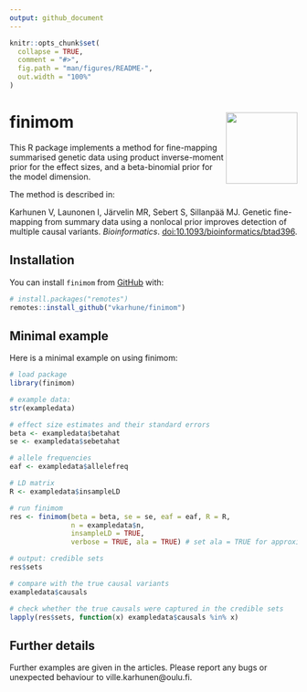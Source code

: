 ```yaml
---
output: github_document
---
```




<!-- README.md is generated from README.Rmd. Please edit that file -->
<!-- remember to knit this separately with devtools::build_readme() -->

```r
knitr::opts_chunk$set(
  collapse = TRUE,
  comment = "#>",
  fig.path = "man/figures/README-",
  out.width = "100%"
)

```

# finimom <img src="man/figures/finimom.png" align="right" width="125"/>

<!-- badges: start -->
<!-- badges: end -->

This R package implements a method for fine-mapping summarised genetic data using product inverse-moment prior for the effect sizes, and a beta-binomial prior for the model dimension.

The method is described in:

Karhunen V, Launonen I, Järvelin MR, Sebert S, Sillanpää MJ. Genetic fine-mapping from summary data using a nonlocal prior improves detection of multiple causal variants. *Bioinformatics*. [doi:10.1093/bioinformatics/btad396](https://doi.org/10.1093/bioinformatics/btad396).

## Installation

You can install `finimom` from [GitHub](https://github.com/) with:

``` r
# install.packages("remotes")
remotes::install_github("vkarhune/finimom")
```

## Minimal example

Here is a minimal example on using finimom:

```r

# load package
library(finimom)

# example data:
str(exampledata)

# effect size estimates and their standard errors
beta <- exampledata$betahat
se <- exampledata$sebetahat

# allele frequencies
eaf <- exampledata$allelefreq

# LD matrix
R <- exampledata$insampleLD

# run finimom
res <- finimom(beta = beta, se = se, eaf = eaf, R = R,
               n = exampledata$n,
               insampleLD = TRUE,
               verbose = TRUE, ala = TRUE) # set ala = TRUE for approximate Laplace

# output: credible sets
res$sets

# compare with the true causal variants
exampledata$causals

# check whether the true causals were captured in the credible sets
lapply(res$sets, function(x) exampledata$causals %in% x)

```

## Further details

Further examples are given in the articles. Please report any bugs or unexpected behaviour to ville.karhunen@oulu.fi.

